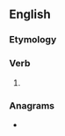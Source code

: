 ==English==

===Etymology===
{{suffix|broke|est|lang=en}}

===Verb===
{{head|en|verb form|cat2=verb simple past forms|cat3=second-person singular forms}}

# {{lb|en|archaic}} {{second-person singular past of|break|lang=en}}

===Anagrams===
* {{anagrams|en|brokets}}